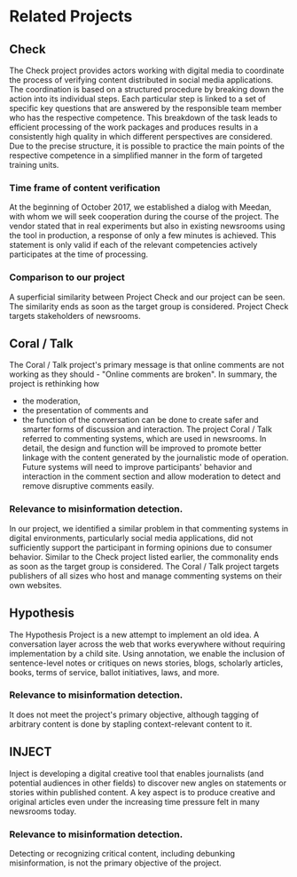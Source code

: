 # Related Projects

## Check

The Check project provides actors working with digital media to coordinate the
process of verifying content distributed in social media applications. The
coordination is based on a structured procedure by breaking down the action into
its individual steps. Each particular step is linked to a set of specific key
questions that are answered by the responsible team member who has the
respective competence. This breakdown of the task leads to efficient processing
of the work packages and produces results in a consistently high quality in
which different perspectives are considered. Due to the precise structure, it is
possible to practice the main points of the respective competence in a
simplified manner in the form of targeted training units.

### Time frame of content verification

At the beginning of October 2017, we established a dialog with Meedan, with whom
we will seek cooperation during the course of the project. The vendor stated
that in real experiments but also in existing newsrooms using the tool in
production, a response of only a few minutes is achieved. This statement
is only valid if each of the relevant competencies actively participates at the
time of processing.

### Comparison to our project

A superficial similarity between Project Check and our project can be seen. The
similarity ends as soon as the target group is considered. Project Check targets
stakeholders of newsrooms.

## Coral / Talk

The Coral / Talk project's primary message is that online comments are not
working as they should - "Online comments are broken". In summary, the project
is rethinking how

- the moderation,
- the presentation of comments and
- the function of the conversation can be done to create safer and smarter forms
  of discussion and interaction. The project Coral / Talk referred to commenting
  systems, which are used in newsrooms. In detail, the design and function will
  be improved to promote better linkage with the content generated by the
  journalistic mode of operation. Future systems will need to improve
  participants' behavior and interaction in the comment section and allow
  moderation to detect and remove disruptive comments easily.

### Relevance to misinformation detection.

In our project, we identified a similar problem in that commenting systems in
digital environments, particularly social media applications, did not
sufficiently support the participant in forming opinions due to consumer
behavior. Similar to the Check project listed earlier, the commonality ends as
soon as the target group is considered. The Coral / Talk project targets
publishers of all sizes who host and manage commenting systems on their own
websites.

## Hypothesis

The Hypothesis Project is a new attempt to implement an old idea. A conversation
layer across the web that works everywhere without requiring implementation by a
child site. Using annotation, we enable the inclusion of sentence-level notes or
critiques on news stories, blogs, scholarly articles, books, terms of service,
ballot initiatives, laws, and more.

### Relevance to misinformation detection.

It does not meet the project's primary objective, although tagging of arbitrary
content is done by stapling context-relevant content to it.

## INJECT

Inject is developing a digital creative tool that enables journalists (and
potential audiences in other fields) to discover new angles on statements or
stories within published content. A key aspect is to produce creative and
original articles even under the increasing time pressure felt in many newsrooms
today.

### Relevance to misinformation detection.

Detecting or recognizing critical content, including debunking misinformation,
is not the primary objective of the project.
